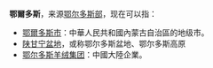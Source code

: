'''鄂爾多斯'''，来源[[鄂尔多斯部|鄂尔多斯部]]，现在可以指：
*[[鄂爾多斯市|鄂爾多斯市]]：中華人民共和國內蒙古自治區的地级市。
*[[陕甘宁盆地|陕甘宁盆地]]，或称鄂尔多斯盆地、鄂尔多斯高原
*[[鄂尔多斯羊绒集团|鄂尔多斯羊绒集团]]：中國大陸企業。
{{disambig|Cat=四字中国相关消歧义}}